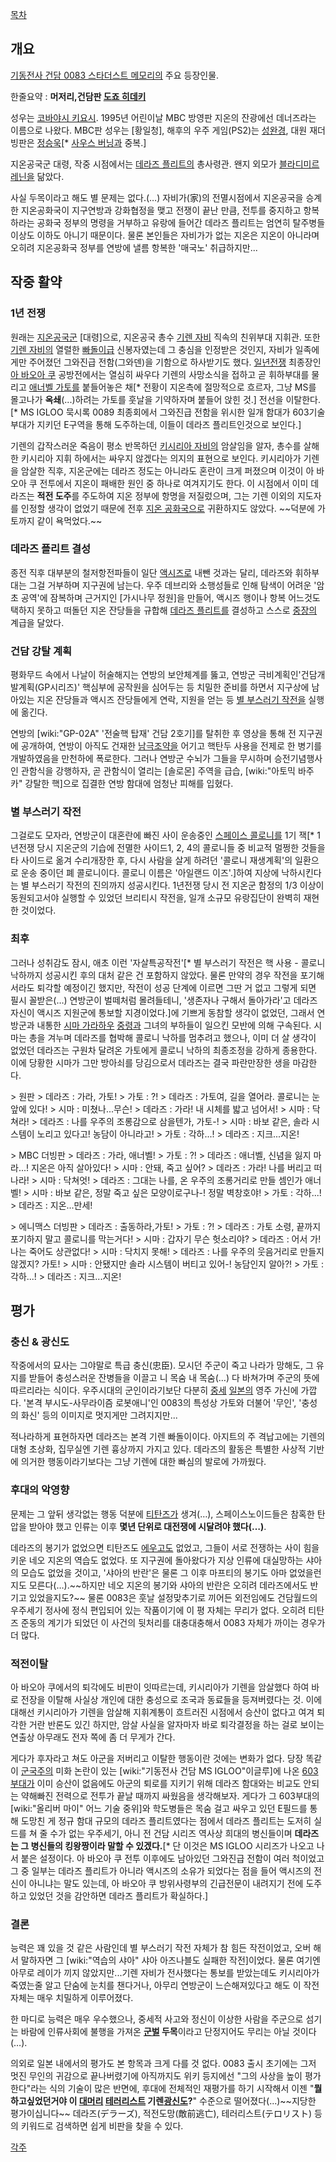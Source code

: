 [[목차]]
== 개요 ==
[[기동전사 건담 0083 스타더스트 메모리]]의 주요 등장인물. 

한줄요약 : '''머저리,건담판 [[도죠 히데키]]'''

성우는 [[코바야시 키요시]]. 1995년 어린이날 MBC 방영판 지온의 잔광에선 데너즈라는 이름으로 나왔다. MBC판 성우는 [황일청], 해후의 우주 게임(PS2)는 [[성완경]], 대원 재더빙판은 [[정승욱]][* [[사우스 버닝]]과 중복.]

지온공국군 대령, 작중 시점에서는 [[데라즈 플리트]]의 총사령관. 왠지 외모가 [[블라디미르 레닌]]을 닮았다.

사실 두목이라고 해도 별 문제는 없다.(…) 자비가(家)의 전멸시점에서 지온공국을 승계한 지온공화국이 지구연방과 강화협정을 맺고 전쟁이 끝난 만큼, 전투를 중지하고 항복하라는 공화국 정부의 명령을 거부하고 유랑에 들어간 데라즈 플리트는 엄연히 탈주병들 이상도 이하도 아니기 때문이다. 물론 본인들은 자비가가 없는 지온은 지온이 아니라며 오히려 지온공화국 정부를 연방에 낼름 항복한 '매국노' 취급하지만...

== 작중 활약 ==
=== 1년 전쟁 ===
원래는 [[지온공국]]군 [대령]으로, 지온공국 총수 [[기렌 자비]] 직속의 친위부대 지휘관. 또한 [[기렌 자비]]의 열렬한 [[빠돌이]]급 신봉자였는데 그 충심을 인정받은 것인지, 자비가 일족에게만 주어졌던 그와진급 전함(그와덴)을 기함으로 하사받기도 했다. [[일년전쟁]] 최종장인 [[아 바오아 쿠]] 공방전에서는 열심히 싸우다 기렌의 사망소식을 접하고 곧 휘하부대를 물리고 [[애너벨 가토]]를 붙들어놓은 채[* 전황이 지온측에 절망적으로 흐르자, 그냥 MS를 몰고나가 '''옥쇄'''(...)하려는 가토를 훗날을 기약하자며 붙들어 앉힌 것.] 전선을 이탈한다.[* MS IGLOO 묵시록 0089 최종회에서 그와진급 전함을 위시한 일개 함대가 603기술부대가 지키던 E구역을 통해 도주하는데, 이들이 데라즈 플리트인것으로 보인다.]

기렌의 갑작스러운 죽음이 평소 반목하던 [[키시리아 자비]]의 암살임을 알자, 총수를 살해한 키시리아 지휘 하에서는 싸우지 않겠다는 의지의 표현으로 보인다. 키시리아가 기렌을 암살한 직후, 지온군에는 데라즈 정도는 아니라도 혼란이 크게 퍼졌으며 이것이 아 바오아 쿠 전투에서 지온이 패배한 원인 중 하나로 여겨지기도 한다. 이 시점에서 이미 데라즈는 '''적전 도주'''를 주도하여 지온 정부에 항명을 저질렀으며, 그는 기렌 이외의 지도자를 인정할 생각이 없었기 때문에 전후 [[지온 공화국]]으로 귀환하지도 않았다. ~~덕분에 가토까지 같이 욕먹었다.~~

=== 데라즈 플리트 결성 ===
종전 직후 대부분의 철저항전파들이 일단 [[액시즈]]로 내뺀 것과는 달리, 데라즈와 휘하부대는 그걸 거부하며 지구권에 남는다. 우주 데브리와 소행성들로 인해 탐색이 어려운 '암초 공역'에 잠복하며 근거지인 [가시나무 정원]을 만들어, 액시즈 행이나 항복 어느것도 택하지 못하고 떠돌던 지온 잔당들을 규합해 [[데라즈 플리트]]를 결성하고 스스로 [[중장]]의 계급을 달았다. 

=== 건담 강탈 계획 ===
평화무드 속에서 나날이 허술해지는 연방의 보안체계를 뚫고, 연방군 극비계획인'건담개발계획(GP시리즈)' 핵심부에 공작원을 심어두는 등 치밀한 준비를 하면서 지구상에 남아있는 지온 잔당들과 액시즈 잔당들에게 연락, 지원을 얻는 등 [[별 부스러기 작전]]을 실행에 옮긴다.

연방의 [wiki:"GP-02A" '전술핵 탑재' 건담 2호기]를 탈취한 후 영상을 통해 전 지구권에 공개하여, 연방이 아직도 건재한 [[남극조약]]을 어기고 핵탄두 사용을 전제로 한 병기를 개발하였음을 만천하에 폭로한다. 그러나 연방군 수뇌가 그들을 무시하며 승전기념행사인 관함식을 강행하자, 곧 관함식이 열리는 [솔로몬] 주역을 급습, [wiki:"아토믹 바주카" 강탈한 핵]으로 집결한 연방 함대에 엄청난 피해를 입혔다. 

=== 별 부스러기 작전 ===
그걸로도 모자라, 연방군이 대혼란에 빠진 사이 운송중인 [[스페이스 콜로니]]를 1기 잭[* 1년전쟁 당시 지온군의 기습에 전멸한 사이드1, 2, 4의 콜로니들 중 비교적 멀쩡한 것들을 타 사이드로 옮겨 수리개장한 후, 다시 사람을 살게 하려던 '콜로니 재생계획'의 일환으로 운송 중이던 폐 콜로니이다. 콜로니 이름은 '아일랜드 이즈'.]하여 지상에 낙하시킨다는 별 부스러기 작전의 진의까지 성공시킨다. 1년전쟁 당시 전 지온군 함정의 1/3 이상이 동원되고서야 실행할 수 있었던 브리티시 작전을, 일개 소규모 유랑집단이 완벽히 재현한 것이었다.

=== 최후 ===
그러나 성취감도 잠시, 애초 이런 '자살특공작전'[* 별 부스러기 작전은 핵 사용 - 콜로니 낙하까지 성공시킨 후의 대처 같은 건 포함하지 않았다. 물론 만약의 경우 작전을 포기해서라도 퇴각할 예정이긴 했지만, 작전이 성공 단계에 이르면 그딴 거 없고 그렇게 되면 필시 꼴받은(…) 연방군이 벌떼처럼 몰려들테니, '생존자나 구해서 돌아가라'고 데라즈 자신이 액시즈 지원군에 통보할 지경이었다.]에 기쁘게 동참할 생각이 없었던, 그래서 연방군과 내통한 [[시마 가라하우]] [[중령]]과 그녀의 부하들이 일으킨 모반에 의해 구속된다. 시마는 총을 겨누며 데라즈를 협박해 콜로니 낙하를 멈추려고 했으나, 이미 더 살 생각이 없었던 데라즈는 구원차 달려온 가토에게 콜로니 낙하의 최종조정을 강하게 종용한다. 이에 당황한 시마가 그만 방아쇠를 당김으로서 데라즈는 결국 파란만장한 생을 마감한다.

> 원판
> 데라즈 : 가라, 가토!
> 가토 : ?!
> 데라즈 : 가토여, 길을 열어라. 콜로니는 눈 앞에 있다!
> 시마 : 미쳤나...무슨!
> 데라즈 : 가라! 내 시체를 밟고 넘어서!
> 시마 : 닥쳐라!
> 데라즈 : 나를 우주의 조롱감으로 삼을텐가, 가토-!
> 시마 : 바보 같은, 솔라 시스템이 노리고 있다고! 농담이 아니라고!
> 가토 : 각하...!
> 데라즈 : 지크...지온!

> MBC 더빙판
> 데라즈 : 가라, 애너벨!
> 가토 : ?!
> 데라즈 : 애너벨, 신념을 잃지 마라...! 지온은 아직 살아있다!
> 시마 : 안돼, 죽고 싶어?
> 데라즈 : 가라! 나를 버리고 떠나라!
> 시마 : 닥쳐엇!
> 데라즈 : 그대는 나를, 온 우주의 조롱거리로 만들 셈인가 애너벨!
> 시마 : 바보 같은, 정말 죽고 싶은 모양이로구나-! 정말 벽창호야!
> 가토 : 각하...!
> 데라즈 : 지온...만세!

> 에니맥스 더빙판
> 데라즈 : 출동하라,가토!
> 가토 : ?!
> 데라즈 : 가토 소령, 끝까지 포기하지 말고 콜로니를 막는거다!
> 시마 : 갑자기 무슨 헛소리야?
> 데라즈 : 어서 가! 나는 죽어도 상관없다!
> 시마 : 닥치지 못해!
> 데라즈 : 나를 우주의 웃음거리로 만들지 않겠지? 가토!
> 시마 : 안됐지만 솔라 시스템이 버티고 있어-! 농담인지 알아?!
> 가토 : 각하...!
> 데라즈 : 지크...지온!

== 평가 ==
=== 충신 & 광신도 ===
작중에서의 묘사는 그야말로 특급 충신(忠臣). 모시던 주군이 죽고 나라가 망해도, 그 유지를 받들어 충성스러운 잔병들을 이끌고 니 목숨 내 목숨(…) 다 바쳐가며 주군의 뜻에 따르리라는 식이다. 우주시대의 군인이라기보단 다분히 [[중세]] [[일본]]의 영주 가신에 가깝다. '본격 부시도-사무라이즘 로봇애니'인 0083의 특성상 가토와 더불어 '무인', '충성의 화신' 등의 이미지로 멋지게만 그려지지만...

적나라하게 표현하자면 데라즈는 본격 기렌 빠돌이이다. 아지트의 주 격납고에는 기렌의 대형 초상화, 집무실엔 기렌 흉상까지 가지고 있다. 데라즈의 활동은 특별한 사상적 기반에 의거한 행동이라기보다는 그냥 기렌에 대한 빠심의 발로에 가까웠다.

=== 후대의 악영향 ===
문제는 그 앞뒤 생각없는 행동 덕분에 [[티탄즈]]가 생겨(…), 스페이스노이드들은 참혹한 탄압을 받아야 했고 인류는 이후 '''몇년 단위로 대전쟁에 시달려야 했다(…)'''.

데라즈의 봉기가 없었으면 티탄즈도 [[에우고]]도 없었고, 그들이 서로 전쟁하는 사이 힘을 키운 네오 지온의 역습도 없었다. 또 지구권에 돌아왔다가 지상 인류에 대실망하는 샤아의 모습도 없었을 것이고, '샤아의 반란'은 물론 그 이후 마프티의 봉기도 아마 없었을런지도 모른다(…).~~하지만 네오 지온의 봉기와 샤아의 반란은 오히려 데라즈에서도 반기고 있었을지도?~~ 물론 0083은 훗날 설정맞추기로 끼어든 외전임에도 건담월드의 우주세기 정사에 정식 편입되어 있는 작품이기에 이 평 자체는 무리가 없다. 오히려 티탄즈 준동의 계기가 되었던 이 사건의 뒷처리를 대충대충해서 0083 자체가 까이는 경우가 더 많다.

=== 적전이탈 ===
아 바오아 쿠에서의 퇴각에도 비판이 잇따르는데, 키시리아가 기렌을 암살했다 하여 바로 전장을 이탈해 사실상 개인에 대한 충성으로 조국과 동료들을 등져버렸다는 것. 이에 대해선 키시리아가 기렌을 암살해 지휘계통이 흐트러진 시점에서 승산이 없다고 여겨 퇴각한 거란 반론도 있긴 하지만, 암살 사실을 알자마자 바로 퇴각결정을 하는 걸로 보이는 연출상 아무래도 전자 쪽에 좀 더 무게가 간다. 

게다가 후자라고 쳐도 아군을 저버리고 이탈한 행동이란 것에는 변화가 없다. 당장 똑같이 [[군국주의]] 미화 논란이 있는 [wiki:"기동전사 건담 MS IGLOO"이글루]에 나온 [[603부대]]가 이미 승산이 없음에도 아군의 퇴로를 지키기 위해 데라즈 함대와는 비교도 안되는 약해빠진 전력으로 전투가 끝날 때까지 싸웠음을 생각해보자. 게다가 그 603부대의 [wiki:"올리버 마이" 어느 기술 중위]와 학도병들은 목숨 걸고 싸우고 있던 E필드를 통해 도망친 게 정규 함대 규모의 데라즈 플리트였다는 점에서 데라즈 플리트는 도저히 실드를 쳐 줄 수가 없는 우주세기, 아니 전 건담 시리즈 역사상 희대의 병신들이며 '''데라즈는 그 병신들의 킹왕짱이라 말할 수 있겠다.'''[* 단 이것은 MS IGLOO 시리즈가 나오고 나서 붙은 설정이다. 아 바오아 쿠 전투 이후에도 남아있던 그와진급 전함이 여러 척이었고 그 중 일부는 데라즈 플리트가 아니라 액시즈의 소유가 되었다는 점을 들어 액시즈의 전신이 아니냐는 말도 있는데, 아 바오아 쿠 방위사령부의 긴급전문이 내려지기 전에 도주하고 있었던 것을 감안하면 데라즈 플리트가 확실하다.]

=== 결론 ===
능력은 꽤 있을 것 같은 사람인데 별 부스러기 작전 자체가 참 힘든 작전이었고, 오버 해서 말하자면 그 [wiki:"역습의 샤아" 샤아 아즈나블도 실패한 작전]이었다. 물론 여기엔 아무로 레이가 끼지 않았지만...기렌 자비가 전사했다는 통보를 받았는데도 키시리아가 죽였는줄 알고 단숨에 눈치를 챈다거나, 아무리 연방군이 느슨해져있다고 해도 이 작전 자체는 매우 치밀하게 이루어졌다. 

한 마디로 능력은 매우 우수했으나, 중세적 사고와 정신이 이상한 사람을 주군으로 섬기는 바람에 인류사회에 불행을 가져온 '''[[군벌]] 두목'''이라고 단정지어도 무리는 아닐 것이다(…).

의외로 일본 내에서의 평가도 본 항목과 크게 다를 것 없다. 0083 출시 초기에는 그저 멋진 무인의 귀감으로 끝나버렸기에 아직까지도 위키 등지에선 "그의 사상을 높이 평가한다"라는 식의 기술이 많은 반면에, 후대에 전체적인 재평가를 하기 시작해서 이젠 "'''뭘 하고싶었던거야 이 [[대머리]] [[테러리스트]] 기렌[[광신도]]?'''" 수준으로 떨어졌다(...)~~지당한 평가이십니다~~ 데라즈(デラーズ), 적전도망(敵前逃亡), 테러리스트(テロリスト) 등의 키워드로 검색하면 쉽게 비판을 찾을 수 있다. 


[[각주]]
